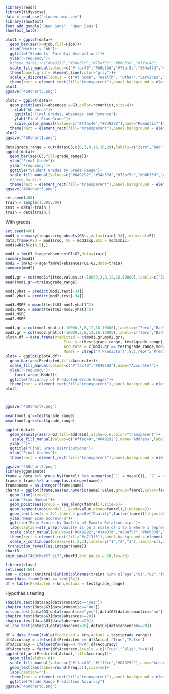 ```{r}
library(readr)
library(tidyverse)
data = read_csv("student-mat.csv")
library(showtext)
font_add_google("Open Sans", "Open Sans")
showtext_auto()

```

```{r}
plot1 = ggplot(data)+
  geom_bar(aes(x=Mjob,fill=Fjob))+
  xlab("Mother's Job")+
  ggtitle("Students' Parental Occupations")+
  ylab("Frequency")+
  #theme_dark()+c("#049292","#34a37d","#73af5c","#b6b33d","#ffac40")
  scale_fill_manual(values=c("#ffac40","#b6b33d","#73af5c","#34a37d","#049292"),name="Father's Job")+
  theme(panel.grid = element_line(color="gray"))+
  scale_x_discrete(labels = c("At home", "Health", "Other","Services","Teacher"))+
  theme(rect = element_rect(fill="transparent"),panel.background = element_rect(fill="transparent"),panel.grid = element_line(color = "gray"),text = element_text(size=64,family="Open Sans"),axis.text.x = element_text(angle = 30))
plot1
ggsave("460chart5.png")

plot2 = ggplot(data)+
  geom_point(aes(x=absences,y=G3,color=romantic),size=4)+
    xlab("Absences")+
    ggtitle("Final Grades, Absences and Romance")+
    ylab("Final Exam Grade")+
    scale_color_manual(values=c("#ffac40","#049292"),name="Romantic?")+
  theme(rect = element_rect(fill="transparent"),panel.background = element_rect(fill="transparent"),panel.grid = element_line(color = "gray"),text = element_text(size=64,family="Open Sans"))
plot2
ggsave("460chart1.png")

```
```{r}
data$grade_range = cut(data$G3,c(0,3,8,12,16,20),labels=c("Zero","Bad","Average","Good","Great"),include.lowest=T)
ggplot(data)+
  geom_bar(aes(G3,fill=grade_range))+
  xlab("Final Grade")+
  ylab("Frequency")+
  ggtitle("Student Grades by Grade Range")+
  scale_fill_manual(values=c("#049292","#34a37d","#73af5c","#b6b33d","#ffac40"),name="Grade Range")+
  #theme_dark()+
  theme(rect = element_rect(fill="transparent"),panel.background = element_rect(fill="transparent"),panel.grid = element_line(color = "gray"),text = element_text(size=64,family="Open Sans"))
ggsave("460chart3.png")
```

```{r}
set.seed(460)
train = sample(1:395,300)
test = data[-train,]
train = data[train,]
```
With grades
```{r}
set.seed(460)
mod1 = summary(leaps::regsubsets(G3~.,data=train[-34],intercept=F))
data.frame(RSQ = mod1$rsq, CP = mod1$cp,BIC = mod1$bic)
mod1$which[c(4,5),]

mod1 = lm(G3~0+age+absences+G1+G2,data=train)
summary(mod1)
mod2 = lm(G3~0+age+famrel+absences+G1+G2,data=train)
summary(mod2)

mod1.gr = cut(mod1$fitted.values,c(-10000,3,8,12,16,10000),labels=c("Zero","Bad","Average","Good","Great"),include.lowest=T)
mean(mod1.gr==train$grade_range)

mod1.yhat = predict(mod1,test[-34])
mod2.yhat = predict(mod2,test[-34])

mod1.MSPE = mean((test$G3-mod1.yhat)^2)
mod2.MSPE = mean((test$G3-mod2.yhat)^2)
mod1.MSPE
mod2.MSPE
```

```{r}
mod1.gr = cut(mod1.yhat,c(-10000,3,8,12,16,10000),labels=c("Zero","Bad","Average","Good","Great"),include.lowest=T)
mod2.gr = cut(mod2.yhat,c(-10000,3,8,12,16,10000),labels=c("Zero","Bad","Average","Good","Great"),include.lowest=T)
plot4.df = data.frame(Predicted = c(mod1.gr,mod2.gr), 
                          True = c(test$grade_range, test$grade_range),
                          Accurate = c(mod1.gr == test$grade_range,mod2.gr==test$grade_range),
                          Model = c(rep("4 Predictors",95),rep("5 Predictors",95)))
plot4 = ggplot(plot4.df)+
  geom_bar(aes(Predicted,fill=Accurate))+
  scale_fill_manual(values=c("#ffac40","#049292"),name="Accurate?")+
  ylab("Frequency")+
    facet_wrap(~Model)+
  ggtitle("Accuracy of Predicted Grade Ranges")+
  theme(rect = element_rect(fill="transparent"),panel.background = element_rect(fill="transparent"),panel.grid = element_line(color = "gray"), text = element_text(size = 64, family = "Open Sans"),axis.text.x = element_text(angle = 35),strip.background = element_rect(fill="#47c0c0"))
plot4



ggsave("460chart4.png")

mean(mod1.gr==test$grade_range)
mean(mod2.gr==test$grade_range)
```
```{r}
ggplot(data)+
  geom_density(aes(x=G3,fill=address),alpha=0.6,color="transparent")+
   scale_fill_manual(values=c("#ffac40","#049292"),name="Address",labels=c("Rural","Urban"))+
  ylab("")+
  ggtitle("Final Grade Distributions")+
  xlab("Final Grades")+
  theme(rect = element_rect(fill="transparent"),panel.background = element_rect(fill="transparent"),panel.grid = element_line(color = "transparent"), text = element_text(size = 96, family = "Open Sans"),strip.background = element_rect(fill="#47c0c0"),axis.ticks.y = element_blank(), axis.text.y = element_blank(), legend.position = "top")

ggsave("460chart2.png")
library(gganimate)
frame = data %>% group_by(famrel) %>% summarise(`1` = mean(G1), `2` = mean(G2), `3` = mean(G3)) %>% pivot_longer(c(`1`,`2`,`3`))
frame = frame %>% arrange(as.integer(name))
frame$name = as.integer(frame$name)
chart3 = ggplot(frame,aes(as.numeric(name),value,group=famrel,color=factor(famrel)))+
  geom_line(size=2)+
  xlab("Exam Number")+
  geom_point(aes(group = seq_along(famrel)),size=5)+
  geom_segment(aes(xend=3.1,yend=value,group=famrel),linetype=2)+
  geom_text(aes(x = 3.1,label = paste("Quality",factor(famrel)),hjust=0))+
  ylab("Mean Exam Score\n\n")+
  ggtitle("Exam Scores by Quality of Family Relationships")+
  labs(caption=str_wrap("Quality is on a scale of 1 to 5 where 1 represents `very bad` and 5 represents `excellent`"),20)+
  scale_color_manual(values=c("#049292","#34a37d","#73af5c","#b6b33d","#ffac40"),name="Quality      ")+
  theme(rect = element_rect(fill="#e7f3f3"),panel.background = element_rect(fill="transparent"),panel.grid = element_line(color = "gray"),text = element_text(family="Open Sans"),plot.caption = element_text(hjust=0.5))+
  scale_x_continuous(breaks=c(1,2,3),labels=c("1","2","3"),limits=c(1,3.5))+
 transition_reveal(as.integer(name))
chart3
anim_save("460chart7.gif",chart3,end_pause = 50,fps=30)
```


```{r}
library(class)
set.seed(460)
knn = class::knn(train[which(colnames(train) %in% c("age","G1","G2","famrel"))],test[which(colnames(train) %in% c("age","G1","G2","famrel"))],unlist(train[,34]),k=5)
mean(data.frame(knn) == test[34])
df = table(Predicted = knn,Actual = test$grade_range)

```

Hypothesis testing
```{r}
shapiro.test(data$G3[data$romantic=="yes"])
shapiro.test(data$G3[data$romantic=="no"])
wilcox.test(data$G3[data$romantic=="yes"],data$G3[data$romantic=="no"])
shapiro.test(data$G3[data$absences>=20])
shapiro.test(data$G3[data$absences<20])
wilcox.test(data$G3[data$absences<20],data$G3[data$absences>=20])
```


```{r,render=lemon_print}
df = data.frame(table(Predicted = knn,Actual = test$grade_range))
df$Accuracy = ifelse(df$Predicted == df$Actual,"True","False")
df$Accuracy = ifelse(df$Freq==0,"N/A",df$Accuracy)
df$Accuracy = factor(df$Accuracy,levels = c("True","False","N/A"))
ggplot(df,aes(Predicted,Actual,fill=Accuracy))+
  geom_tile(alpha=.8)+
  scale_fill_manual(values=c("#ffac40","#fff2cc","#049292"),name="Accurate?")+
  geom_text(aes(label=round(Freq,3)),size=16)+
  labs(caption="")+
  theme(rect = element_rect(fill="transparent"),panel.background = element_rect(fill="transparent"),panel.grid = element_line(color = "transparent"),text = element_text(size=64,family="Open Sans"),axis.text.x = element_text(angle=30,vjust = .75), legend.title = element_text(vjust=0),plot.caption = element_text(hjust = .5,lineheight = 0.3))+
  ggtitle("Grade Range Prediction Accuracy")
ggsave("460chart6.png")
```



